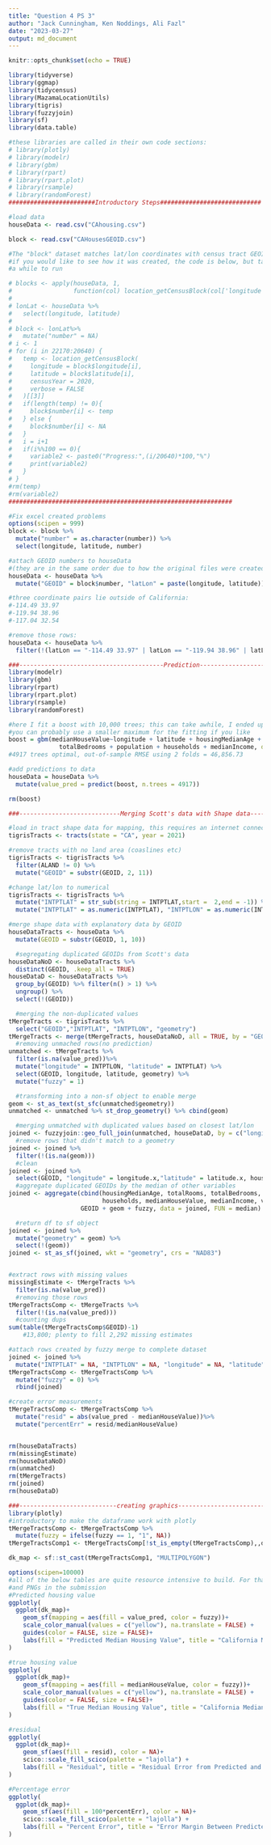 ```yaml
---
title: "Question 4 PS 3"
author: "Jack Cunningham, Ken Noddings, Ali Fazl"
date: "2023-03-27"
output: md_document
---
```


```r
knitr::opts_chunk$set(echo = TRUE)
```



```r
library(tidyverse)
library(ggmap)
library(tidycensus)
library(MazamaLocationUtils)
library(tigris)
library(fuzzyjoin)
library(sf)
library(data.table)

#these libraries are called in their own code sections:
# library(plotly)
# library(modelr)
# library(gbm)
# library(rpart)
# library(rpart.plot)
# library(rsample) 
# library(randomForest)
########################Introductory Steps############################

#load data
houseData <- read.csv("CAhousing.csv")

block <- read.csv("CAHousesGEOID.csv")

#The "block" dataset matches lat/lon coordinates with census tract GEOID's
#if you would like to see how it was created, the code is below, but takes 
#a while to run

# blocks <- apply(houseData, 1, 
#                 function(col) location_getCensusBlock(col['longitude'], col['latitude'], 2020, TRUE)[[3]])
# 
# lonLat <- houseData %>%
#   select(longitude, latitude)
# 
# block <- lonLat%>%
#   mutate("number" = NA)
# i <- 1
# for (i in 22170:20640) {
#   temp <- location_getCensusBlock(
#     longitude = block$longitude[i],
#     latitude = block$latitude[i],
#     censusYear = 2020,
#     verbose = FALSE
#   )[[3]]
#   if(length(temp) != 0){
#     block$number[i] <- temp
#   } else {
#     block$number[i] <- NA
#   }
#   i = i+1
#   if(i%%100 == 0){
#     variable2 <- paste0("Progress:",(i/20640)*100,"%")
#     print(variable2)
#   }
# }
#rm(temp)
#rm(variable2)
##############################################################

#Fix excel created problems
options(scipen = 999)
block <- block %>%
  mutate("number" = as.character(number)) %>%
  select(longitude, latitude, number)

#attach GEOID numbers to houseData 
#(they are in the same order due to how the original files were created)
houseData <- houseData %>%
  mutate("GEOID" = block$number, "latLon" = paste(longitude, latitude))

#three coordinate pairs lie outside of California:
#-114.49 33.97
#-119.94 38.96
#-117.04 32.54

#remove those rows:
houseData <- houseData %>%
  filter(!(latLon == "-114.49 33.97" | latLon == "-119.94 38.96" | latLon == "-117.04 32.54"))

###----------------------------------------Prediction---------------------------------------------###
library(modelr)
library(gbm)
library(rpart)
library(rpart.plot)
library(rsample) 
library(randomForest)

#here I fit a boost with 10,000 trees; this can take awhile, I ended up using 4,917 trees for the predictions so
#you can probably use a smaller maximum for the fitting if you like
boost = gbm(medianHouseValue~longitude + latitude + housingMedianAge + totalRooms +
              totalBedrooms + population + households + medianIncome, data=houseData, interaction.depth=6, n.trees=10000, shrinkage=.05, cv.folds = 2)
#4917 trees optimal, out-of-sample RMSE using 2 folds = 46,856.73

#add predictions to data
houseData = houseData %>%
  mutate(value_pred = predict(boost, n.trees = 4917))

rm(boost)

###----------------------------Merging Scott's data with Shape data-------------------------------###

#load in tract shape data for mapping, this requires an internet connection
tigrisTracts <- tracts(state = "CA", year = 2021)

#remove tracts with no land area (coaslines etc)
tigrisTracts <- tigrisTracts %>%
  filter(ALAND != 0) %>%
  mutate("GEOID" = substr(GEOID, 2, 11))

#change lat/lon to numerical
tigrisTracts <- tigrisTracts %>%
  mutate("INTPTLAT" = str_sub(string = INTPTLAT,start =  2,end = -1)) %>%
  mutate("INTPTLAT" = as.numeric(INTPTLAT), "INTPTLON" = as.numeric(INTPTLON))

#merge shape data with explanatory data by GEOID
houseDataTracts <- houseData %>%
  mutate(GEOID = substr(GEOID, 1, 10))

  #segregating duplicated GEOIDs from Scott's data
houseDataNoD <- houseDataTracts %>%
  distinct(GEOID, .keep_all = TRUE)
houseDataD <- houseDataTracts %>%
  group_by(GEOID) %>% filter(n() > 1) %>%
  ungroup() %>%
  select(!(GEOID))

  #merging the non-duplicated values
tMergeTracts <- tigrisTracts %>%
  select("GEOID","INTPTLAT", "INTPTLON", "geometry")
tMergeTracts <- merge(tMergeTracts, houseDataNoD, all = TRUE, by = "GEOID")
  #removing unmached rows(no prediction)
unmatched <- tMergeTracts %>%
  filter(is.na(value_pred))%>%
  mutate("longitude" = INTPTLON, "latitude" = INTPTLAT) %>%
  select(GEOID, longitude, latitude, geometry) %>%
  mutate("fuzzy" = 1)

  #transforming into a non-sf object to enable merge
geom <- st_as_text(st_sfc(unmatched$geometry))
unmatched <- unmatched %>% st_drop_geometry() %>% cbind(geom)

  #merging unmatched with duplicated values based on closest lat/lon
joined <- fuzzyjoin::geo_full_join(unmatched, houseDataD, by = c("longitude", "latitude"), max_dist = 0.5)
  #remove rows that didn't match to a geometry
joined <- joined %>%
  filter(!(is.na(geom)))
  #clean
joined <- joined %>%
  select(GEOID, "longitude" = longitude.x,"latitude" = latitude.x, housingMedianAge:value_pred, geom, fuzzy)
  #aggregate duplicated GEOIDs by the median of other variables
joined <- aggregate(cbind(housingMedianAge, totalRooms, totalBedrooms, population,
                          households, medianHouseValue, medianIncome, value_pred) ~ 
                    GEOID + geom + fuzzy, data = joined, FUN = median)

  #return df to sf object
joined <- joined %>%
  mutate("geometry" = geom) %>%
  select(!(geom))
joined <- st_as_sf(joined, wkt = "geometry", crs = "NAD83")


#extract rows with missing values
missingEstimate <- tMergeTracts %>%
  filter(is.na(value_pred))
  #removing those rows
tMergeTractsComp <- tMergeTracts %>%
  filter(!(is.na(value_pred)))
  #counting dups
sum(table(tMergeTractsComp$GEOID)-1)
    #13,800; plenty to fill 2,292 missing estimates

#attach rows created by fuzzy merge to complete dataset
joined <- joined %>%
  mutate("INTPTLAT" = NA, "INTPTLON" = NA, "longitude" = NA, "latitude" = NA, "latLon" = NA)
tMergeTractsComp <- tMergeTractsComp %>%
  mutate("fuzzy" = 0) %>%
  rbind(joined)

#create error measurements
tMergeTractsComp <- tMergeTractsComp %>%
  mutate("resid" = abs(value_pred - medianHouseValue))%>%
  mutate("percentErr" = resid/medianHouseValue)


rm(houseDataTracts)
rm(missingEstimate)
rm(houseDataNoD)
rm(unmatched)
rm(tMergeTracts)
rm(joined)
rm(houseDataD)

###---------------------------creating graphics----------------------------###
library(plotly)
#introductory to make the dataframe work with plotly
tMergeTractsComp <- tMergeTractsComp %>%
  mutate(fuzzy = ifelse(fuzzy == 1, "1", NA))
tMergeTractsComp1 <- tMergeTractsComp[!st_is_empty(tMergeTractsComp),,drop=FALSE]

dk_map <- sf::st_cast(tMergeTractsComp1, "MULTIPOLYGON")

options(scipen=10000)
#all of the below tables are quite resource intensive to build. For that reason, I have included HTML files
#and PNGs in the submission
#Predicted housing value
ggplotly(
  ggplot(dk_map)+
    geom_sf(mapping = aes(fill = value_pred, color = fuzzy))+
    scale_color_manual(values = c("yellow"), na.translate = FALSE) +
    guides(color = FALSE, size = FALSE)+
    labs(fill = "Predicted Median Housing Value", title = "California Median Housing Values by Census Tract (Predicted)")
)

#true housing value
ggplotly(
  ggplot(dk_map)+
    geom_sf(mapping = aes(fill = medianHouseValue, color = fuzzy))+
    scale_color_manual(values = c("yellow"), na.translate = FALSE) +
    guides(color = FALSE, size = FALSE)+
    labs(fill = "True Median Housing Value", title = "California Median Housing Values by Census Tract")
)

#residual
ggplotly(
  ggplot(dk_map)+
    geom_sf(aes(fill = resid), color = NA)+
    scico::scale_fill_scico(palette = "lajolla") +
    labs(fill = "Residual", title = "Residual Error from Predicted and True Median Housing Value")
)

#Percentage error
ggplotly(
  ggplot(dk_map)+
    geom_sf(aes(fill = 100*percentErr), color = NA)+
    scico::scale_fill_scico(palette = "lajolla") +
    labs(fill = "Percent Error", title = "Error Margin Between Predicted and True Median Housing Value")
)

```
